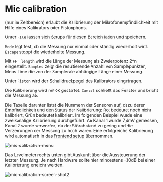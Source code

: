 # Mic calibration

(nur im Zeitbereich) erlaubt die Kalibrierung der Mikrofonempfindlichkeit mit Hilfe eines Kalibrators oder Pistonphons. 

Unter ``File`` lassen sich Setups für diesen Bereich laden und speichern.

``Mode`` legt fest, ob die Messung nur einmal oder ständig wiederholt wird. ``Escape`` stoppt die wiederholte Messung. 

Mit ``FFT length`` wird die Länge der Messung als Zweierpotenz 2^n eingestellt. ``Samples`` zeigt die resultierende Anzahl von Samplepunkten, Meas. time die von der Samplerate abhängige Länge einer Messung.

Unter ``Piston`` wird der Schalldruckpegel des Kalibrators eingetragen. 

Die Kalibrierung wird mit ``OK`` gestartet. ``Cancel`` schließt das Fenster und bricht die Messung ab.

Die Tabelle darunter listet die Nummern der Sensoren auf, dazu deren Empfindlichkeit und den Status der Kalibrierung: Rot bedeutet noch nicht kalibriert, Grün bedeutet kalibriert. Im folgenden Beispiel wurde eine zweikanalige Kalibrierung durchgeführt. An Kanal 1 wurde 7,4mV gemessen, Kanal 2 wurde verworfen, da der Störabstand zu gering und die Verzerrungen der Messung zu hoch waren. Eine erfolgreiche Kalibrierung wird automatisch in das [Frontend setup](/de/help/adda/frontend-setup) übernommen.

![mic-calibration-menu](/mic-calibration-menu.gif)

Das Levelmeter rechts unten gibt Auskunft über die Aussteuerung der letzten Messung. Je nach Hardware sollte hier mindestens -30dB bei einer Kalibrierung erreicht werden.

![mic-calibration-screen-shot2](/mic-calibration-screen-shot2.gif)
